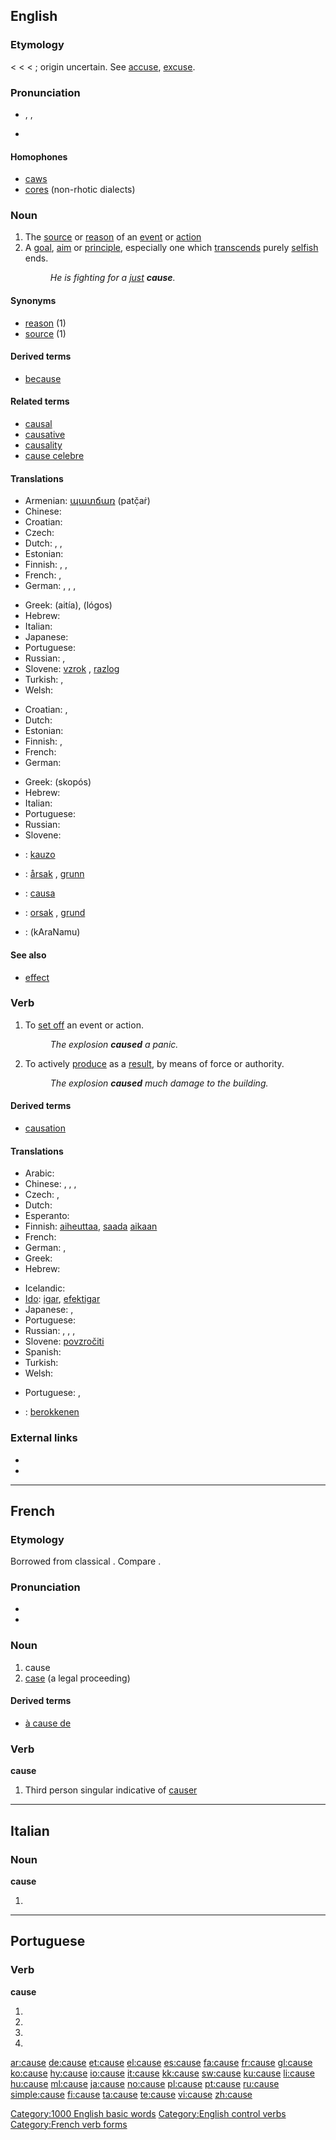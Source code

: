 {{also|'cause|causé}}
==English==
{{rank|truth|turn|hold|417|cause|close|England|sense}}

===Etymology===
< {{etyl|enm}} {{term|cause|lang=enm}} < {{etyl|fro}} {{term|cause|lang=fro||a cause, a thing}} < {{etyl|la}} {{term|causa||a cause, reason, in {{ML.}} also a thing}}; origin uncertain. See [[accuse]], [[excuse]].

===Pronunciation===
* {{enPR|kôz}}, {{IPA|/kɔːz/}}, {{SAMPA|/kO:z/}}
* {{audio|en-us-cause.ogg|Audio (US)}}
*: {{rhymes|ɔːz}}

====Homophones====
* [[caws]]
* [[cores]] (non-rhotic dialects)

===Noun===
{{en-noun}}

# The [[source]] or [[reason]] of an [[event]] or [[action]]
# A [[goal]], [[aim]] or [[principle]], especially one which [[transcend]]s purely [[selfish]] ends.
#: ''He is fighting for a [[just]] '''cause'''.''

====Synonyms====
* [[reason]] (1)
* [[source]] (1)

====Derived terms====
* [[because]]

====Related terms====
* [[causal]]
* [[causative]]
* [[causality]]
* [[cause celebre]]

====Translations====
{{trans-top|Source or reason of an event or action}}
* Armenian: [[պատճառ]] (patč̣aṙ)
* Chinese: {{t-|cmn|原因|tr=yuányīn|sc=Hani|xs=Mandarin}}
* Croatian: {{t-|hr|uzrok|m|alt=ùzrok}}
* Czech: {{t+|cs|příčina|f}}
* Dutch: {{t+|nl|oorzaak|f}}, {{t+|nl|reden|f}}, {{t+|nl|aanleiding|f}}
* Estonian: {{t-|et|alus}}
* Finnish: {{t+|fi|syy}}, {{t+|fi|juuri}}, {{t+|fi|lähde}}
* French: {{t+|fr|cause|f}}, {{t+|fr|raison|f}}
* German: {{t+|de|Ursache|f}}, {{t+|de|Anlass|m}}, {{t+|de|Grund|m}},
{{trans-mid}}
* Greek: {{t+|el|αιτία|f|sc=Grek}} (aitía), {{t+|el|λόγος|m|sc=Grek}} (lógos)
* Hebrew: {{t-|he|סיבה|f|tr=siba|sc=Hebr}}
* Italian: {{t+|it|causa|f}}
* Japanese: {{t+|ja|原因|tr=gen'in|sc=Jpan}}
* Portuguese: {{t+|pt|causa|f}}
* Russian: {{t+|ru|причина|f|tr=pričína|sc=Cyrl}}, {{t+|ru|основание|n|tr=osnovánije|sc=Cyrl}}
* Slovene: [[vzrok]] {{m}}, [[razlog]] {{m}}
* Turkish: {{t|tr|sebep}},  {{t|tr|neden}}
* Welsh: {{t-|cy|achosi|xs=Welsh}}
{{trans-bottom}}

{{trans-top|Goal, aim, principle}}
* Croatian: {{t+|hr|cilj|m|alt=cȋlj}}, {{t+|hr|svrha|f|alt=svr̀ha}}
* Dutch: {{t+|nl|doel}}
* Estonian: {{t|et|ajend}}
* Finnish: {{t+|fi|syy}}, {{t+|fi|tarkoitus}}
* French: {{t+|fr|cause|f}}
* German: {{t+|de|Sache|f}}
{{trans-mid}}
* Greek: {{t+|el|σκοπός|m|sc=Grek}} (skopós)
* Hebrew: {{t-|he|מטרה|f|tr=mat'ara|sc=Hebr}}
* Italian: {{t+|it|causa|f}}
* Portuguese: {{t+|pt|causa|f}}
* Russian: {{t+|ru|дело|n|tr=d'élo|sc=Cyrl}}
* Slovene: {{t+|sl|stvar|f}}
{{trans-bottom}}

{{checktrans-top}}
* {{ttbc|Ido}}: [[kauzo]]
* {{ttbc|Norwegian}}: [[årsak]] {{m}}, [[grunn]] {{m}}
* {{ttbc|Spanish}}: [[causa]]
{{trans-mid}}
* {{ttbc|Swedish}}: [[orsak]] {{c}}, [[grund]] {{c}}
* {{ttbc|Telugu}}: {{t|te|కారణము|sc=Telu}} (kAraNamu)
{{trans-bottom}}

====See also====
* [[effect]] <!-- the other end of cause-and-effect relationship -->

===Verb===
{{en-verb|caus|ing}}

# To [[set off]] an event or action.
#: ''The explosion '''caused''' a panic.''
# To actively [[produce]] as a [[result]], by means of force or authority.
#: ''The explosion '''caused''' much damage to the building.''

====Derived terms====
* [[causation]]

====Translations====
{{trans-top|to set off an event or action}}
* Arabic: {{t|ar|تسبب|tr=tasabbaba|sc=Arab}}
* Chinese: {{t-|cmn|使|tr=shǐ|sc=Hani|xs=Mandarin}},  {{t|cmn|使得|tr=shǐde|sc=Hani|xs=Mandarin}},  {{t-|cmn|令|tr=lìng|sc=Hani|xs=Mandarin}},  {{t-|cmn|惹|tr=rě|sc=Hani|xs=Mandarin}}
* Czech: {{t-|cs|způsobit}}, {{t-|cs|zapříčinit}}
* Dutch: {{t+|nl|veroorzaken}}
* Esperanto: {{t-|eo|kaŭzi|xs=Esperanto}}
* Finnish: [[aiheuttaa]], [[saada]] [[aika|aikaan]]
* French: {{t+|fr|causer}}
* German: {{t+|de|verursachen}}, {{t+|de|auslösen}}
* Greek: {{t+|el|προκαλώ|tr=prokalo|sc=Grek}}
* Hebrew: {{t-|he|לגרום|tr=ligrom|sc=Hebr}}
{{trans-mid}}
* Icelandic: {{t+|is|valda}}
* [[Ido]]: [[igar]], [[efektigar]]
* Japanese: {{t|ja|原因となる|tr=gen'in-to naru|sc=Jpan}},  {{t|ja|引き起こす|tr=hikiokosu|sc=Jpan}}
* Portuguese: {{t+|pt|causar}}
* Russian: {{t|ru|причинять|tr=pričinját'|sc=Cyrl}}, {{t|ru|производить|tr=proizvodít'|sc=Cyrl}}, {{t|ru|заставлять|tr=zastavlját'|sc=Cyrl}}, {{t+|ru|вызывать|tr=vyzyvát'|sc=Cyrl}}
* Slovene: [[povzročiti]]
* Spanish: {{t-|es|causar}}
* Turkish: {{t+|tr|uğratmak}}
* Welsh: {{t-|cy|achosi|xs=Welsh}}
{{trans-bottom}}

{{trans-top|to produce as a result}}
* Portuguese: {{t+|pt|causar}}, {{t+|pt|fazer}}
{{trans-mid}}
{{trans-bottom}}

{{checktrans-top}}
* {{ttbc|Dutch}}: [[berokkenen]]
{{checktrans-mid}}
{{checktrans-bottom}}

===External links===
* {{R:Webster 1913}}
* {{R:Century 1911}}

[[Category:1000 English basic words]]
[[Category:English control verbs]]

----

==French==

===Etymology===
Borrowed from classical {{etyl|la|fr}} {{term|causa}}.  Compare {{term|chose|lang=fr}}.

===Pronunciation===
* {{IPA|/koz/|lang=fr}}
* {{audio|Fr-cause.ogg|audio}}

===Noun===
{{fr-noun|f}}

# cause
# [[case]] (a legal proceeding)

====Derived terms====
* [[à cause de]]

===Verb===
'''cause'''

# Third person singular indicative of [[causer]]

[[Category:French verb forms]]

----

==Italian==

===Noun===
'''cause''' {{f}}

# {{plural of|causa|lang=Italian}}

----

==Portuguese==

===Verb===
'''cause'''

# {{pt-verb form of|[[causar]]|ar|subjunctive|present|singular|first}}
# {{pt-verb form of|[[causar]]|ar|subjunctive|present|singular|third}}
# {{pt-verb form of|[[causar]]|ar|imperative|affirmative|singular|third|}}
# {{pt-verb form of|[[causar]]|ar|imperative|negative|singular|third|}}

[[ar:cause]]
[[de:cause]]
[[et:cause]]
[[el:cause]]
[[es:cause]]
[[fa:cause]]
[[fr:cause]]
[[gl:cause]]
[[ko:cause]]
[[hy:cause]]
[[io:cause]]
[[it:cause]]
[[kk:cause]]
[[sw:cause]]
[[ku:cause]]
[[li:cause]]
[[hu:cause]]
[[ml:cause]]
[[ja:cause]]
[[no:cause]]
[[pl:cause]]
[[pt:cause]]
[[ru:cause]]
[[simple:cause]]
[[fi:cause]]
[[ta:cause]]
[[te:cause]]
[[vi:cause]]
[[zh:cause]]